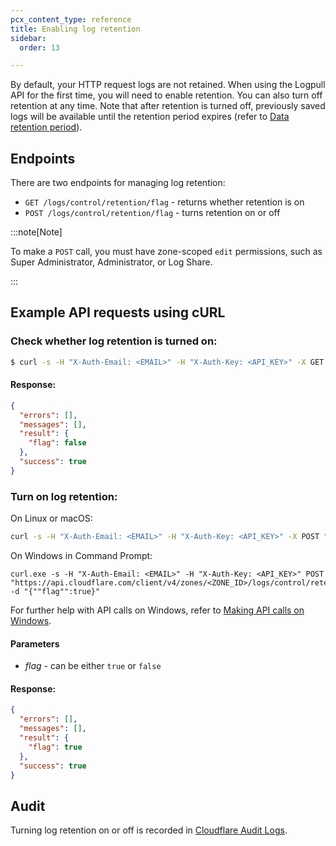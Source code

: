 ```yaml
---
pcx_content_type: reference
title: Enabling log retention
sidebar:
  order: 13

---
```


By default, your HTTP request logs are not retained. When using the Logpull API for the first time, you will need to enable retention. You can also turn off retention at any time. Note that after retention is turned off, previously saved logs will be available until the retention period expires (refer to [Data retention period](/logs/logpull/understanding-the-basics/#data-retention-period)).

## Endpoints

There are two endpoints for managing log retention:

* `GET /logs/control/retention/flag` - returns whether retention is on
* `POST /logs/control/retention/flag` - turns retention on or off

:::note[Note]


To make a `POST` call, you must have zone-scoped `edit` permissions, such as Super Administrator, Administrator, or Log Share.


:::

## Example API requests using cURL

### Check whether log retention is turned on:

```sh
$ curl -s -H "X-Auth-Email: <EMAIL>" -H "X-Auth-Key: <API_KEY>" -X GET "https://api.cloudflare.com/client/v4/zones/<ZONE_ID>/logs/control/retention/flag" | jq .
```

#### Response:

```json
{
  "errors": [],
  "messages": [],
  "result": {
    "flag": false
  },
  "success": true
}
```

### Turn on log retention:

On Linux or macOS:

```bash
curl -s -H "X-Auth-Email: <EMAIL>" -H "X-Auth-Key: <API_KEY>" -X POST "https://api.cloudflare.com/client/v4/zones/<ZONE_ID>/logs/control/retention/flag" -d'{"flag":true}' | jq .
```

On Windows in Command Prompt:

```
curl.exe -s -H "X-Auth-Email: <EMAIL>" -H "X-Auth-Key: <API_KEY>" POST "https://api.cloudflare.com/client/v4/zones/<ZONE_ID>/logs/control/retention/flag" -d "{""flag"":true}"
```

For further help with API calls on Windows, refer to [Making API calls on Windows](/fundamentals/api/how-to/make-api-calls/#making-api-calls-on-windows).

#### Parameters

* *flag* - can be either `true` or `false`

#### Response:

```json
{
  "errors": [],
  "messages": [],
  "result": {
    "flag": true
  },
  "success": true
}
```

## Audit

Turning log retention on or off is recorded in [Cloudflare Audit Logs](/fundamentals/setup/account/account-security/review-audit-logs/#access-audit-logs).
